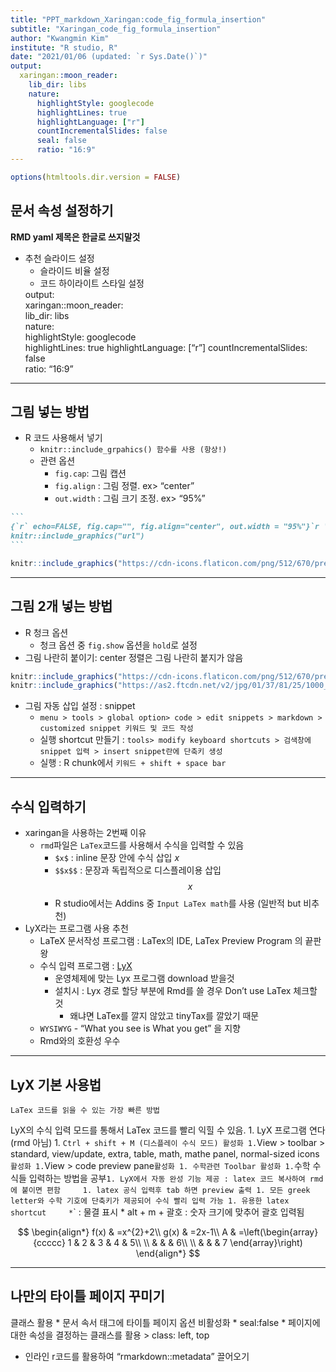 ```yaml
---
title: "PPT_markdown_Xaringan:code_fig_formula_insertion"
subtitle: "Xaringan_code_fig_formula_insertion"
author: "Kwangmin Kim"
institute: "R studio, R"
date: "2021/01/06 (updated: `r Sys.Date()`)"
output:
  xaringan::moon_reader:
    lib_dir: libs
    nature:
      highlightStyle: googlecode
      highlightLines: true
      highlightLanguage: ["r"]
      countIncrementalSlides: false
      seal: false
      ratio: "16:9"
---
```


```r
options(htmltools.dir.version = FALSE)
```

## 문서 속성 설정하기

**RMD yaml 제목은 한글로 쓰지말것**

* 추천 슬라이드 설정
  * 슬라이드 비율 설정
  * 코드 하이라이트 스타일 설정
  
  output:  
  xaringan::moon_reader:  
    lib_dir: libs  
    nature:  
      highlightStyle: googlecode  
      highlightLines: true
      highlightLanguage: ["r"]
      countIncrementalSlides: false  
        ratio: "16:9"

---

## 그림 넣는 방법

* R 코드 사용해서 넣기
  * `knitr::include_grpahics() 함수를 사용 (항상!)`
  * 관련 옵션
    * `fig.cap`: 그림 캡션
    * `fig.align` : 그림 정렬. ex> "center"
    * `out.width` : 그림 크기 조정. ex> "95%"

````markdown
```
{`r` echo=FALSE, fig.cap="", fig.align="center", out.width = "95%"}`r ''`
knitr::include_graphics("url") 
```
````

```r
knitr::include_graphics("https://cdn-icons.flaticon.com/png/512/670/premium/670800.png?token=exp=1641452636~hmac=5b0d4053948ad919e91ebde730055acc") 
```

---

## 그림 2개 넣는 방법

* R 청크 옵션
  * 청크 옵션 중 `fig.show` 옵션을 `hold`로 설정

* 그림 나란히 붙이기: center 정렬은 그림 나란히 붙지가 않음

```r
knitr::include_graphics("https://cdn-icons.flaticon.com/png/512/670/premium/670800.png?token=exp=1641452636~hmac=5b0d4053948ad919e91ebde730055acc") 
knitr::include_graphics("https://as2.ftcdn.net/v2/jpg/01/37/81/25/1000_F_137812568_Iv5FAX2A7frJpCyksDrQmBpXBxQSTGtb.jpg")
```

* 그림 자동 삽입 설정 : snippet
  * `menu > tools > global option> code > edit snippets > markdown > customized snippet 키워드 및 코드 작성`
  * 실행 shortcut 만들기 : `tools> modify keyboard shortcuts > 검색창에 snippet 입력 > insert snippet란에 단축키 생성`
  * 실행 : R chunk에서 `키워드 + shift + space bar`

--- 

## 수식 입력하기

* xaringan을 사용하는 2번째 이유
  * `rmd`파일은 `LaTex`코드를 사용해서 수식을 입력할 수 있음
    * `$x$` : inline 문장 안에 수식 삽입 $x$
    * `$$x$$` : 문장과 독립적으로 디스플레이용 삽입 $$x$$
    * R studio에서는 Addins 중 `Input LaTex math`를 사용 (일반적 but 비추천)
* LyX라는 프로그램 사용 추천 
  * LaTeX 문서작성 프로그램 : LaTex의 IDE, LaTex Preview Program 의 끝판왕
  * 수식 입력 프로그램 : [LyX](https://lyx.org)
    * 운영체제에 맞는 Lyx 프로그램 download 받을것
    * 설치시 : Lyx 경로 할당 부분에 Rmd를 쓸 경우 Don't use LaTex 체크할 것
        * 왜냐면 LaTex를 깔지 않았고 tinyTax를 깔았기 때문
  * `WYSIWYG` - "What you see is What you get" 을 지향
  * Rmd와의 호환성 우수 
  
---

## LyX 기본 사용법

`LaTex 코드를 읽을 수 있는 가장 빠른 방법`

LyX의 수식 입력 모드를 통해서 LaTex 코드를 빨리 익힐 수 있음.
1. LyX 프로그램 연다 (rmd 아님)
1. `Ctrl + shift + M (디스플레이 수식 모드) 활성화
1. `View > toolbar > standard, view/update, extra, table, math, mathe panel, normal-sized icons` 활성화
1. `View > code preview pane` 활성화
1. 수학관련 Toolbar 활성화
1. `수학 수식들 입력하는 방법을 공부` 
    1. LyX에서 자동 완성 기능 제공 : latex 코드 복사하여 rmd에 붙이면 편함
    1. latex 공식 입력후 tab 하면 preview 출력
1. 모든 greek letter와 수학 기호에 단축키가 제공되어 수식 빨리 입력 가능
1. 유용한 latex shortcut
    * `\sim` : 물결 표시
    * alt + m + 괄호 : 숫자 크기에 맞추어 괄호 입력됨

$$
\begin{align*}
f(x) & =x^{2}+2\\
g(x) & =2x-1\\
A & =\left(\begin{array}{ccccc}
1 & 2 & 3 & 4 & 5\\
\\
 &  &  & 6\\
\\
 &  &  & 7
\end{array}\right)
\end{align*}
$$
    

---

## 나만의 타이틀 페이지 꾸미기

클래스 활용
* 문서 속서 태그에 타이틀 페이지 옵션 비활성화
    * seal:false
* 페이지에 대한 속성을 결정하는 클래스를 활용
> class: left, top

* 인라인 r코드를 활용하여 "rmarkdown::metadata" 끌어오기
